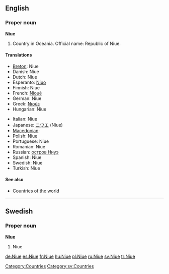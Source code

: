 ==English==

===Proper noun===
'''Niue'''

# Country in Oceania. Official name: Republic of Niue.

====Translations====
{{trans-top|Republic of Niue}}
* [[Breton]]: Niue
* Danish: Niue
* Dutch: Niue
* Esperanto: [[Niuo]]
* Finnish: Niue
* French: [[Nioué]]
* German: Niue
* Greek: [[Νιούε]]
* Hungarian: Niue
{{trans-mid}}
* Italian: Niue
* Japanese: [[ニウエ]] (Niue)
* [[Macedonian]]: {{t|mk|Ниуе|n|tr=Níue|sc=Cyrl}}
* Polish: Niue
* Portuguese: Niue
* Romanian: Niue
* Russian: [[остров Ниуэ]]
* Spanish: Niue
* Swedish: Niue
* Turkish: Niue
{{trans-bottom}}

====See also====
* [[Appendix:Countries of the world|Countries of the world]]

[[Category:Countries]]

----

==Swedish==

===Proper noun===
'''Niue'''

# Niue

[[Category:sv:Countries]]

[[de:Niue]]
[[es:Niue]]
[[fr:Niue]]
[[hu:Niue]]
[[pl:Niue]]
[[ru:Niue]]
[[sv:Niue]]
[[tr:Niue]]